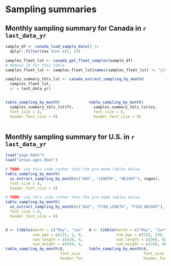 # Sampling summaries

## Monthly sampling summary for Canada in `r last_data_yr`

```r

sample_df <- canada_load_sample_data() |> 
  dplyr::filter(sex %in% c(1, 2))

samples_fleet_lst <- canada_get_fleet_samples(sample_df)
# Remove JV for this table
samples_fleet_lst <- samples_fleet_lst[names(samples_fleet_lst) != "jv"]

samples_summary_tbls_lst <- canada_extract_sampling_by_month(
  samples_fleet_lst,
  yr = last_data_yr)

```

:::::: {.columns}
::: {.column width="45%"}
\begin{center}\textbf{Freezer trawlers}\end{center}
```r
table_sampling_by_month(
  samples_summary_tbls_lst$ft,
  font_size = 8,
  header_font_size = 9)
```
:::

::: {.column width="45%"}
\begin{center}\textbf{Shoreside}\end{center}
```r
table_sampling_by_month(
  samples_summary_tbls_lst$ss,
  font_size = 8,
  header_font_size = 9)
```
:::
::::::

## Monthly sampling summary for U.S. in `r last_data_yr`

```r
load("page.Rdat")
load("atsea.ages.Rdat")
```

```r
# TODO: use this code rather than the pre-made tables below
table_sampling_by_month(
  us_extract_sampling_by_month(c("AGE", "LENGTH", "WEIGHT"), nages),
  font_size = 8,
  header_font_size = 9)
```


```r
# TODO: use this code rather than the pre-made tables below
table_sampling_by_month(
  us_extract_sampling_by_month(c("AGE", "FISH_LENGTH", "FISH_WEIGHT"), page),
  font_size = 8,
  header_font_size = 9)
```

:::::: {.columns}
::: {.column width="45%"}
\begin{center}\textbf{At-Sea}\end{center}
```r
d <- tibble(month = c("May", "Jun", "Jul", "Aug", "Sep", "Oct", "Nov", "Total"),
            num_age = c(215, 1, 0, 72, 178, 157, 0, 623),
            num_length = c(429, 4, 28, 250, 715, 455, 0, 1881),
            num_weight = c(429, 4, 28, 250, 715, 455, 0, 1881))
table_sampling_by_month(d,
                        font_size = 8,
                        header_font_size = 9)
```
:::

::: {.column width="45%"}
\begin{center}\textbf{Shore-based}\end{center}
```r
d <- tibble(month = c("May", "Jun", "Jul", "Aug", "Sep", "Oct", "Nov", "Total"),
            num_age = c(119, 240, 330, 240, 219, 140, 0, 1288),
            num_length = c(360, 600, 800, 620, 510, 360, 0, 3250),
            num_weight = c(240, 480, 650, 500, 380, 300, 0, 2550))
table_sampling_by_month(d,
                        font_size = 8,
                        header_font_size = 9)
```
:::
::::::
